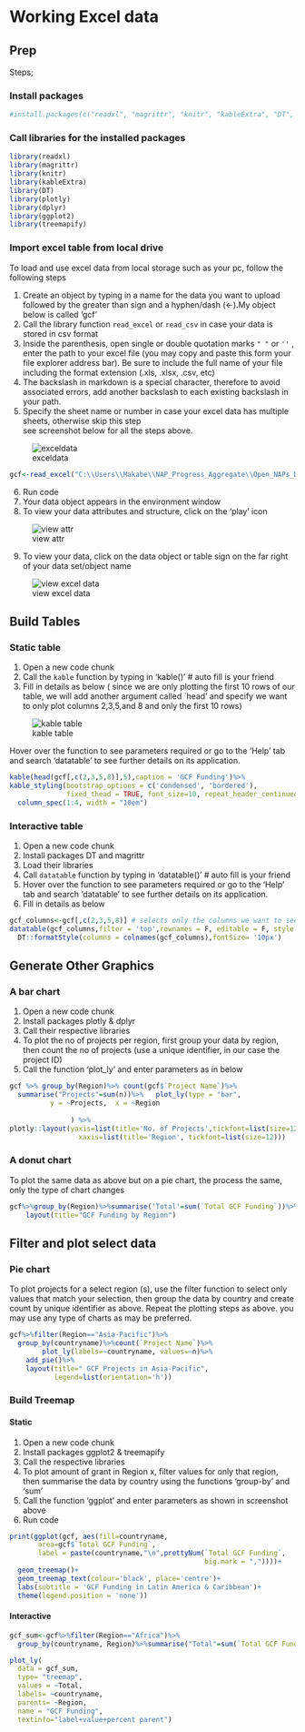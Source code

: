 
# Working Excel data


## Prep
Steps;  

### Install packages

```r
#install.packages(c("readxl", "magrittr", "knitr", "kableExtra", "DT", "plotly", "dplyr", "ggplot2", "treemapify"))
```

### Call libraries for the installed packages

```r
library(readxl)
library(magrittr)
library(knitr)
library(kableExtra)
library(DT)
library(plotly)
library(dplyr)
library(ggplot2)
library(treemapify)
```
### Import excel table from local drive       
To load and use excel data from local storage such as your pc, follow the following steps    

1.	Create an object by typing in a name for the data you want to upload followed by the greater than sign and a hyphen/dash (<-).My object below is called 'gcf'
2.  Call the library function `read_excel` or `read_csv` in case your data is stored in csv format   
2.	Inside the parenthesis, open single or double quotation marks `" "` or `''` , enter the path to your excel file (you may copy and paste this form your file explorer address bar). Be sure to include the full name of your file including the format extension (.xls, .xlsx, .csv, etc)    
4. The backslash in markdown is a special character, therefore to avoid associated errors, add another backslash to each existing backslash in your path.   
5.	Specify the sheet name or number in case your excel data has multiple sheets, otherwise skip this step  
see screenshot below for all the steps above.  

![exceldata](tutorial_screenshots/load_excel.png)

```r

gcf<-read_excel("C:\\Users\\Makabe\\NAP_Progress_Aggregate\\Open_NAPs_Database.xlsm", sheet = "GCF")

```

6.	Run code  
7. Your data object appears in the environment window  
8.	To view your data attributes and structure, click on the 'play' icon  

![view attr](tutorial_screenshots/view_exel_attr.png)

9.	To view your data, click on the data object or table sign on the far right of your data set/object name

![view excel data](tutorial_screenshots/view_exel.png)


## Build Tables
### Static table  
1.	Open a new code chunk
4.	Call the `kable` function by typing in 'kable()' # auto fill is your friend
6.  Fill in details as below ( since we are only plotting the first 10 rows of our table, we will add another argument called `head' and specify we want to only plot columns 2,3,5,and 8 and only the first 10 rows)  

![kable table](tutorial_screenshots/kable_table1.png)

Hover over the function to see parameters required or go to the 'Help' tab and search 'datatable' to see further details on its application.

```r

kable(head(gcf[,c(2,3,5,8)],5),caption = 'GCF Funding')%>%
kable_styling(bootstrap_options = c('condensed', 'bordered'),
              fixed_thead = TRUE, font_size=10, repeat_header_continued = TRUE, full_width = F)%>%
  column_spec(1:4, width = "10em")

```
### Interactive table 

1.	Open a new code chunk 
2.	Install packages DT and magrittr
3.	Load their libraries  
4.	Call `datatable` function by typing in 'datatable()' # auto fill is your friend
5.	Hover over the function to see parameters required or go to the 'Help' tab and search 'datatable' to see further details on its application.
6.  Fill in details as below  
```r


gcf_columns<-gcf[,c(2,3,5,8)] # selects only the columns we want to see in our table
datatable(gcf_columns,filter = 'top',rownames = F, editable = F, style = 'jqueryui', class = 'display responsive', width = '100%', caption = "GCF Project Funding", extensions = 'Buttons', options=list(pageLength= 5, dom='lfrtipB', buttons = c('copy', 'csv', 'excel', 'pdf')))%>%
  DT::formatStyle(columns = colnames(gcf_columns),fontSize= '10px')

```

## Generate Other Graphics   
### A bar chart       
1.	Open a new code chunk
2.	Install packages plotly & dplyr
3.	Call their respective libraries
4.	To plot the no of projects per region, first group your data by region, then count the no of projects (use a unique identifier, in our case the project ID)
5.	Call the function 'plot_ly' and enter parameters as in below

```r

gcf %>% group_by(Region)%>% count(gcf$`Project Name`)%>%
  summarise("Projects"=sum(n))%>%   plot_ly(type = "bar", 
          y = ~Projects,  x = ~Region
          
               ) %>%
plotly::layout(yaxis=list(title='No. of Projects',tickfont=list(size=12)),
                 xaxis=list(title='Region', tickfont=list(size=12)))

```
 
### A donut chart 
To plot the same data as above but on a pie chart, the process the same, only the type of chart changes
```r

gcf%>%group_by(Region)%>%summarise('Total'=sum(`Total GCF Funding`))%>%plot_ly(labels=~Region, values=~Total,sep = '\n')%>% add_pie(hole=0.5)%>%
    layout(title="GCF Funding by Region")

```

## Filter and plot select data        
### Pie chart         
To plot projects for a select region (s), use the filter function to select only values that match your selection, then group the data by country and create count by unique identifier as above. Repeat the plotting steps as above. you may use any type of charts as may be preferred.

```r

gcf%>%filter(Region=="Asia-Pacific")%>%
  group_by(countryname)%>%count(`Project Name`)%>%
        plot_ly(labels=~countryname, values=~n)%>%
    add_pie()%>%
    layout(title=" GCF Projects in Asia-Pacific",
           legend=list(orientation='h'))

```

### Build Treemap       
#### Static       
1.	Open a new code chunk
2.	Install packages ggplot2 & treemapify
3.	Call the respective libraries
4.	To plot amount of grant in Region x, filter values for only that region,
then summarise the data by country using the functions 'group-by' and 'sum' 
5. Call the function 'ggplot' and enter parameters as shown in screenshot above
6. Run code 

```r

print(ggplot(gcf, aes(fill=countryname, 
       area=gcf$`Total GCF Funding`, 
       label = paste(countryname,"\n",prettyNum(`Total GCF Funding`,
                                                big.mark = ","))))+
  geom_treemap()+
  geom_treemap_text(colour='black', place='centre')+
  labs(subtitle = 'GCF Funding in Latin America & Caribbean')+
  theme(legend.position = 'none'))

```

#### Interactive            
```r

gcf_sum<-gcf%>%filter(Region=="Africa")%>%
  group_by(countryname, Region)%>%summarise("Total"=sum(`Total GCF Funding`))

plot_ly(
  data = gcf_sum,
  type= "treemap",
  values = ~Total,
  labels= ~countryname,
  parents= ~Region,
  name = "GCF Funding",
  textinfo="label+value+percent parent")


```
